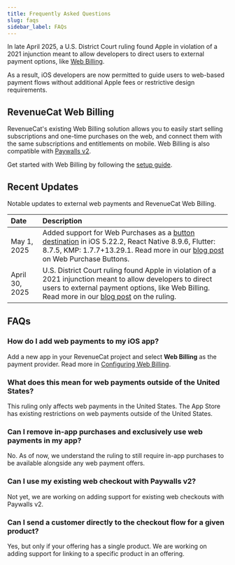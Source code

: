 ```yaml
---
title: Frequently Asked Questions
slug: faqs
sidebar_label: FAQs
---
```


In late April 2025, a U.S. District Court ruling found Apple in violation of a 2021 injunction meant to allow developers to direct users to external payment options, like [Web Billing](/web/web-billing/overview).

As a result, iOS developers are now permitted to guide users to web-based payment flows without additional Apple fees or restrictive design requirements.

## RevenueCat Web Billing

RevenueCat's existing Web Billing solution allows you to easily start selling subscriptions and one-time purchases on the web, and connect them with the same subscriptions and entitlements on mobile. Web Billing is also compatible with [Paywalls v2](https://www.revenuecat.com/blog/growth/introducing-web-paywall-buttons/).

Get started with Web Billing by following the [setup guide](/web/web-billing/overview).

## Recent Updates

Notable updates to external web payments and RevenueCat Web Billing.

| Date           | Description                                                                                                                                                                                                                                                                                                               |
| :------------- | :------------------------------------------------------------------------------------------------------------------------------------------------------------------------------------------------------------------------------------------------------------------------------------------------------------------------ |
| May 1, 2025    | Added support for Web Purchases as a [button destination](/tools/paywalls-v2/creating-paywalls/web-purchase-button) in iOS 5.22.2, React Native 8.9.6, Flutter: 8.7.5, KMP: 1.7.7+13.29.1. Read more in our [blog post](https://www.revenuecat.com/blog/growth/introducing-web-paywall-buttons/) on Web Purchase Buttons. |
| April 30, 2025 | U.S. District Court ruling found Apple in violation of a 2021 injunction meant to allow developers to direct users to external payment options, like Web Billing. Read more in our [blog post](https://www.revenuecat.com/blog/growth/apple-anti-steering-ruling-monetization-strategy/) on the ruling.                   |

## FAQs

### How do I add web payments to my iOS app?

Add a new app in your RevenueCat project and select **Web Billing** as the payment provider. Read more in [Configuring Web Billing](/web/web-billing/product-setup).

### What does this mean for web payments outside of the United States?

This ruling only affects web payments in the United States. The App Store has existing restrictions on web payments outside of the United States.

### Can I remove in-app purchases and exclusively use web payments in my app?

No. As of now, we understand the ruling to still require in-app purchases to be available alongside any web payment offers.

### Can I use my existing web checkout with Paywalls v2?

Not yet, we are working on adding support for existing web checkouts with Paywalls v2.

### Can I send a customer directly to the checkout flow for a given product?

Yes, but only if your offering has a single product. We are working on adding support for linking to a specific product in an offering.

